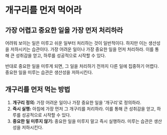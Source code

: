 # 개구리를 먼저 먹어라

## 가장 어렵고 중요한 일을 가장 먼저 처리하라

어려워 보이는 일은 미루고 쉬운 일부터 처리하는 것이 일반적이다. 하지만 이는 생산성을 저하시키는 습관이다. 가장 어려운 일이나 가장 중요한 일을 먼저 처리하라. 이를 통해 큰 성취감을 얻고, 하루를 성공적으로 시작할 수 있다.

반대로 중요한 일을 미루게 되면, 그 일을 처리하기 전까지 다른 일에 집중하기 어렵다. 중요한 일을 미루는 습관은 생산성을 저하시킨다.

## 개구리를 먼저 먹는 방법

1. **개구리 정의:** 가장 어려운 일이나 가장 중요한 일을 '개구리'로 정의하라.
2. **즉시 실행:** 아침에 가장 먼저 그 개구리를 처리하라. 이를 통해 큰 성취감을 얻고, 하루를 성공적으로 시작할 수 있다.
3. **중요한 일 미루지 않기:** 중요한 일을 미루지 말고 즉시 실행하라. 미루는 습관은 생산성을 저하시킨다.
